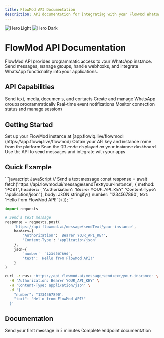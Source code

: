 ```yaml
---
title: FlowMod API Documentation
description: API documentation for integrating with your FlowMod WhatsApp instance.
---
```


<img
  className="block dark:hidden"
  src="/images/hero-test.png"
  alt="Hero Light"
/>
<img
  className="hidden dark:block"
  src="/images/hero-test.png"
  alt="Hero Dark"
/>

# FlowMod API Documentation

FlowMod API provides programmatic access to your WhatsApp instance. Send messages, manage groups, handle webhooks, and integrate WhatsApp functionality into your applications.

## API Capabilities

<CardGroup cols={2}>
  <Card title="Messaging" icon="message" iconType="duotone">
    Send text, media, documents, and contacts
  </Card>
  <Card title="Groups" icon="users" iconType="duotone">
    Create and manage WhatsApp groups programmatically
  </Card>
  <Card title="Webhooks" icon="webhook" iconType="duotone">
    Real-time event notifications
  </Card>
  <Card title="Instance Management" icon="server" iconType="duotone">
    Monitor connection status and manage sessions
  </Card>
</CardGroup>

## Getting Started

<Steps>
  <Step title="Get Your Instance">
    Set up your FlowMod instance at [app.flowiq.live/flowmod](https://app.flowiq.live/flowmod)
  </Step>
  <Step title="Get API Credentials">
    Obtain your API key and instance name from the platform
  </Step>
  <Step title="Connect WhatsApp">
    Scan the QR code displayed on your instance dashboard
  </Step>
  <Step title="Start Coding">
    Use the API to send messages and integrate with your apps
  </Step>
</Steps>

## Quick Example

<CodeGroup>
```javascript JavaScript
// Send a text message
const response = await fetch('https://api.flowmod.ai/message/sendText/your-instance', {
  method: 'POST',
  headers: {
    'Authorization': 'Bearer YOUR_API_KEY',
    'Content-Type': 'application/json'
  },
  body: JSON.stringify({
    number: '1234567890',
    text: 'Hello from FlowMod API!'
  })
});
```

```python Python
import requests

# Send a text message
response = requests.post(
    'https://api.flowmod.ai/message/sendText/your-instance',
    headers={
        'Authorization': 'Bearer YOUR_API_KEY',
        'Content-Type': 'application/json'
    },
    json={
        'number': '1234567890',
        'text': 'Hello from FlowMod API!'
    }
)
```

```bash cURL
curl -X POST 'https://api.flowmod.ai/message/sendText/your-instance' \
  -H 'Authorization: Bearer YOUR_API_KEY' \
  -H 'Content-Type: application/json' \
  -d '{
    "number": "1234567890",
    "text": "Hello from FlowMod API!"
  }'
```
</CodeGroup>

## Documentation

<CardGroup cols={2}>
  <Card
    title="Quick Start"
    icon="play"
    href="/quickstart"
  >
    Send your first message in 5 minutes
  </Card>
  <Card
    title="API Reference"
    icon="book"
    href="/api-reference/introduction"
  >
    Complete endpoint documentation
  </Card>
</CardGroup>
